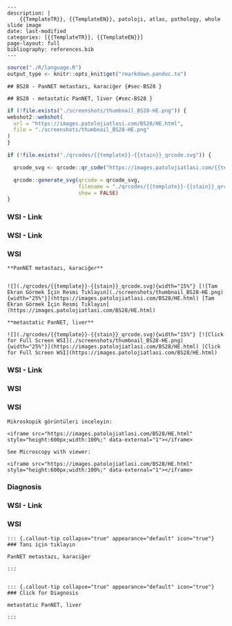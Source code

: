 

```comment
---
description: |
    {{TemplateTR}}, {{TemplateEN}}, patoloji, atlas, pathology, whole slide image
date: last-modified
categories: [{{TemplateTR}}, {{TemplateEN}}]
page-layout: full
bibliography: references.bib
---
```






```r
source("./R/language.R")
output_type <- knitr::opts_knit$get("rmarkdown.pandoc.to")
```


```asis
## BS28 - PanNET metastazı, karaciğer {#sec-BS28 }
```


```asis
## BS28 - metastatic PanNET, liver {#sec-BS28 }
```






```r
if (!file.exists("./screenshots/thumbnail_BS28-HE.png")) {
webshot2::webshot(
  url = "https://images.patolojiatlasi.com/BS28/HE.html",
  file = "./screenshots/thumbnail_BS28-HE.png"
)
}
```



```r
if (!file.exists("./qrcodes/{{template}}-{{stain}}_qrcode.svg")) {

  qrcode_svg <- qrcode::qr_code("https://images.patolojiatlasi.com/{{template}}/{{stain}}.html")

  qrcode::generate_svg(qrcode = qrcode_svg,
                       filename = "./qrcodes/{{template}}-{{stain}}_qrcode.svg",
                       show = FALSE)
}
```





::::: panel-tabset


### WSI - Link












::::: panel-tabset


### WSI - Link



:::: {.content-hidden when-format="pdf"}





::::





:::: {.content-visible when-format="pdf"}






::::




:::: {.content-hidden when-format="pdf"}





::::





:::: {.content-visible when-format="pdf"}






::::


### WSI




:::::






```asis

**PanNET metastazı, karaciğer**


![](./qrcodes/{{template}}-{{stain}}_qrcode.svg){width="15%"} [![Tam Ekran Görmek İçin Resmi Tıklayın](./screenshots/thumbnail_BS28-HE.png){width="25%"}](https://images.patolojiatlasi.com/BS28/HE.html) [Tam Ekran Görmek İçin Resmi Tıklayın](https://images.patolojiatlasi.com/BS28/HE.html)
```

```asis

**metastatic PanNET, liver**

![](./qrcodes/{{template}}-{{stain}}_qrcode.svg){width="15%"} [![Click for Full Screen WSI](./screenshots/thumbnail_BS28-HE.png){width="25%"}](https://images.patolojiatlasi.com/BS28/HE.html) [Click for Full Screen WSI](https://images.patolojiatlasi.com/BS28/HE.html)

```









::::: panel-tabset


### WSI - Link



:::: {.content-hidden when-format="pdf"}





::::





:::: {.content-visible when-format="pdf"}






::::




:::: {.content-hidden when-format="pdf"}





::::





:::: {.content-visible when-format="pdf"}






::::


### WSI




:::::







### WSI








```asis
Mikroskopik görüntüleri inceleyin:

<iframe src="https://images.patolojiatlasi.com/BS28/HE.html" style="height:600px;width:100%;" data-external="1"></iframe>

```





```asis

See Microscopy with viewer:

<iframe src="https://images.patolojiatlasi.com/BS28/HE.html" style="height:600px;width:100%;" data-external="1"></iframe>

```





### Diagnosis







::::: panel-tabset


### WSI - Link



:::: {.content-hidden when-format="pdf"}





::::





:::: {.content-visible when-format="pdf"}






::::




:::: {.content-hidden when-format="pdf"}





::::





:::: {.content-visible when-format="pdf"}






::::


### WSI




:::::






```asis


::: {.callout-tip collapse="true" appearance="default" icon="true"}
### Tanı için tıklayın

PanNET metastazı, karaciğer

:::


```


```asis


::: {.callout-tip collapse="true" appearance="default" icon="true"}
### Click for Diagnosis

metastatic PanNET, liver

:::

```









:::::










